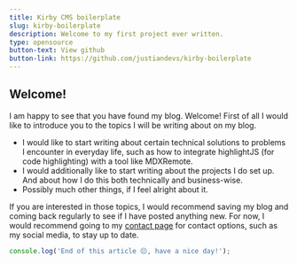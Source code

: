 ```yaml
---
title: Kirby CMS boilerplate
slug: kirby-boilerplate
description: Welcome to my first project ever written.
type: opensource
button-text: View github
button-link: https://github.com/justiandevs/kirby-boilerplate
---
```

## Welcome!
I am happy to see that you have found my blog. Welcome! First of all I would like to introduce you to the topics I will be writing about on my blog.

- I would like to start writing about certain technical solutions to problems I encounter in everyday life, such as how to integrate highlightJS (for code highlighting) with a tool like MDXRemote.
- I would additionally like to start writing about the projects I do set up. And about how I do this both technically and business-wise.
- Possibly much other things, if I feel alright about it.

If you are interested in those topics, I would recommend saving my blog and coming back regularly to see if I have posted anything new. For now, I would recommend going to my [contact page](/contact) for contact options, such as my social media, to stay up to date.

```javascript
console.log('End of this article 😔, have a nice day!');
```
